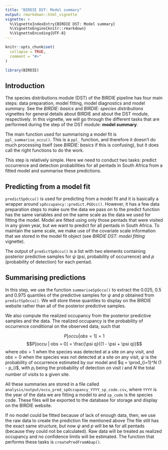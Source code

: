 ```yaml
---
title: "BIRDIE DST: Model summary"
output: rmarkdown::html_vignette
vignette: >
  %\VignetteIndexEntry{BIRDIE DST: Model summary}
  %\VignetteEngine{knitr::rmarkdown}
  %\VignetteEncoding{UTF-8}
---
```


```r
knitr::opts_chunk$set(
  collapse = TRUE,
  comment = "#>"
)
```

```r
library(BIRDIE)
```

## Introduction

The species distributions module (DST) of the BIRDIE pipeline has four main steps:
data preparation, model fitting, model diagnostics and model summary. See the 
*BIRDIE: basics* and *BIRDIE: species distributions* vignettes for general details
about BIRDIE and about the DST module, respectively. In this vignette, we will go through
the different tasks that are performed during the step of the DST module: **model summary**.

The main function used for summarising a model fit is `ppl_summarise_occu()`. This is a
`ppl_` function, and therefore it doesn't do much processing itself (see *BIRDIE: basics* if
this is confusing), but it does call the right functions to do the work.

This step is relatively simple. Here we need to conduct two tasks: predict occurrence and
detection probabilities for all pentads in South Africa from a fitted model and summarise
these predictions.

## Predicting from a model fit

`predictSpOccu()` is used for predicting from a model fit and it is basically a wrapper
around `spOccupancy::predict.PGOcc()`. However, it has a few data preparation steps
to make sure the data we pass on to the predict function has the same variables and
on the same scale as the data we used for fitting the model. Model are fitted using
only those pentads that were visited in any given year, but we want to predict for all
pentads in South Africa. To maintain the same scale, we make use of the covariate
scale information that we stored in the model fit object (see *BIRDIE DST: model fitting* vignette).

The output of `predictSpOccu()` is a list with two elements containing posterior
predictive samples for $\psi$ (psi, probability of occurrence) and $p$ (probability of
detection) for each pentad.


## Summarising predictions

In this step, we use the function `summariseSpOccu()` to extract the 0.025, 0.5 and 0.975
quantiles of the predictive samples for $\psi$ and $p$ obtained from `predictSpOccu()`.
We will store these quantiles to display on the BIRDIE website rather than all of the
posterior predictive samples.

We also compute the realized occupancy from the posterior predictive samples and the
data. The realized occupancy is the probability of occurrence conditional on the
observed data, such that

$$P[occu | obs = 1] = 1$$
$$P[occu | obs = 0] = \frac{\psi q}{(1 - \psi + \psi q)}$$
where $obs = 1$ when the species was detected at a site on any visit, and $obs = 0$
when the species was not detected at a site on any visit, $\psi$ is the probability of
occurrence estimated by our model and $q = \prod_{i=1}^N (1 - p_i)$, with $p_i$ being
the probability of detection on visit $i$ and $N$ the total number of visits to 
a given site.

All these summaries are stored in a file called `analysis/output/occu_pred_spOccupancy_YYYY_sp_code.csv`,
where `YYYY` is the year of the data we are fitting a model to and `sp_code` is the
species code. These files will be exported to the database for storage and display
on the BIRDIE website.

If no model could be fitted because of lack of enough data, then, we
use the raw data to create the prediction file mentioned above
The file still has the exact same structure, but now $\psi$ and $p$ will be `NA` for all
pentads (because they could not be calculated). Raw data will be treated as realized occupancy and no confidence limits will be estimated. The function that performs these tasks is `createPredFromAbap()`.
